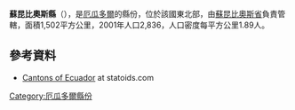 {{Coord|0|27|N|77|31|W|display=title}}

'''蘇昆比奧斯縣'''（{{lang-es|Cantón Sucumbíos}}），是[[厄瓜多爾|厄瓜多爾]]的縣份，位於該國東北部，由[[蘇昆比奧斯省|蘇昆比奧斯省]]負責管轄，面積1,502平方公里，2001年人口2,836，人口密度每平方公里1.89人。

==參考資料==
*[http://www.statoids.com/yec.html Cantons of Ecuador]{{Wayback|url=http://www.statoids.com/yec.html |date=20110628180130 }} at statoids.com

{{厄瓜多爾縣份}}

[[Category:厄瓜多爾縣份|Category:厄瓜多爾縣份]]


{{Ecuador-geo-stub}}